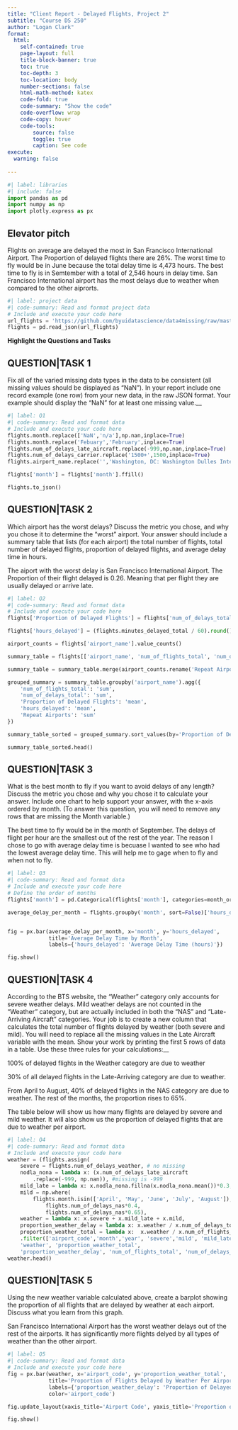 ```yaml
---
title: "Client Report - Delayed Flights, Project 2"
subtitle: "Course DS 250"
author: "Logan Clark"
format:
  html:
    self-contained: true
    page-layout: full
    title-block-banner: true
    toc: true
    toc-depth: 3
    toc-location: body
    number-sections: false
    html-math-method: katex
    code-fold: true
    code-summary: "Show the code"
    code-overflow: wrap
    code-copy: hover
    code-tools:
        source: false
        toggle: true
        caption: See code
execute: 
  warning: false
    
---
```


```python
#| label: libraries
#| include: false
import pandas as pd
import numpy as np
import plotly.express as px
```


## Elevator pitch

Flights on average are delayed the most in San Francisco International Airport. The Proportion of delayed flights there are 26%. The worst time to fly would be in June because the total delay time is 4,473 hours. The best time to fly is in Semtember with a total of 2,546 hours in delay time. San Francisco International airport has the most delays due to weather when compared to the other aiprorts.

```python
#| label: project data
#| code-summary: Read and format project data
# Include and execute your code here
url_flights = 'https://github.com/byuidatascience/data4missing/raw/master/data-raw/flights_missing/flights_missing.json'
flights = pd.read_json(url_flights)
```

__Highlight the Questions and Tasks__

## QUESTION|TASK 1

Fix all of the varied missing data types in the data to be consistent (all missing values should be displayed as “NaN”). In your report include one record example (one row) from your new data, in the raw JSON format. Your example should display the “NaN” for at least one missing value.__

<!-- _type your results and analysis here_ -->

```python
#| label: Q1
#| code-summary: Read and format data
# Include and execute your code here
flights.month.replace(['NaN','n/a'],np.nan,inplace=True)
flights.month.replace('Febuary','February',inplace=True)
flights.num_of_delays_late_aircraft.replace(-999,np.nan,inplace=True)
flights.num_of_delays_carrier.replace('1500+',1500,inplace=True)
flights.airport_name.replace('','Washington, DC: Washington Dulles International',inplace=True)

flights['month'] = flights['month'].ffill()

flights.to_json()

```

## QUESTION|TASK 2

Which airport has the worst delays? Discuss the metric you chose, and why you chose it to determine the “worst” airport. Your answer should include a summary table that lists (for each airport) the total number of flights, total number of delayed flights, proportion of delayed flights, and average delay time in hours.

The aiport with the worst delay is San Francisco International Airport. The Proportion of their flight delayed is 0.26. Meaning that per flight they are usually delayed or arrive late. 

```python
#| label: Q2
#| code-summary: Read and format data
# Include and execute your code here
flights['Proportion of Delayed Flights'] = flights['num_of_delays_total'] / flights['num_of_flights_total']

flights['hours_delayed'] = (flights.minutes_delayed_total / 60).round()

airport_counts = flights['airport_name'].value_counts()

summary_table = flights[['airport_name', 'num_of_flights_total', 'num_of_delays_total', 'Proportion of Delayed Flights', 'hours_delayed']]

summary_table = summary_table.merge(airport_counts.rename('Repeat Airports'), left_on='airport_name', right_index=True)

grouped_summary = summary_table.groupby('airport_name').agg({
    'num_of_flights_total': 'sum',
    'num_of_delays_total': 'sum',
    'Proportion of Delayed Flights': 'mean',
    'hours_delayed': 'mean',
    'Repeat Airports': 'sum'
})

summary_table_sorted = grouped_summary.sort_values(by='Proportion of Delayed Flights', ascending=False)

summary_table_sorted.head()
```

## QUESTION|TASK 3

What is the best month to fly if you want to avoid delays of any length? Discuss the metric you chose and why you chose it to calculate your answer. Include one chart to help support your answer, with the x-axis ordered by month. (To answer this question, you will need to remove any rows that are missing the Month variable.)

The best time to fly would be in the month of September. The delays of flight per hour are the smallest out of the rest of the year. The reason I chose to go with average delay time is becuase I wanted to see who had the lowest average delay time. This will help me to gage when to fly and when not to fly.

```python
#| label: Q3
#| code-summary: Read and format data
# Include and execute your code here
# Define the order of months
flights['month'] = pd.Categorical(flights['month'], categories=month_order, ordered=True)

average_delay_per_month = flights.groupby('month', sort=False)['hours_delayed'].mean().reset_index()


fig = px.bar(average_delay_per_month, x='month', y='hours_delayed',
             title='Average Delay Time by Month',
             labels={'hours_delayed': 'Average Delay Time (hours)'})

fig.show()

```

## QUESTION|TASK 4

According to the BTS website, the “Weather” category only accounts for severe weather delays. Mild weather delays are not counted in the “Weather” category, but are actually included in both the “NAS” and “Late-Arriving Aircraft” categories. Your job is to create a new column that calculates the total number of flights delayed by weather (both severe and mild). You will need to replace all the missing values in the Late Aircraft variable with the mean. Show your work by printing the first 5 rows of data in a table. Use these three rules for your calculations:__

100% of delayed flights in the Weather category are due to weather

30% of all delayed flights in the Late-Arriving category are due to weather.

From April to August, 40% of delayed flights in the NAS category are due to weather. The rest of the months, the proportion rises to 65%.

The table below will show us how many flights are delayed by severe and mild weather. It will also show us the proportion of delayed flights that are due to weather per airport.

```python
#| label: Q4
#| code-summary: Read and format data
# Include and execute your code here
weather = (flights.assign(
    severe = flights.num_of_delays_weather, # no missing
    nodla_nona = lambda x: (x.num_of_delays_late_aircraft
        .replace(-999, np.nan)), #missing is -999
    mild_late = lambda x: x.nodla_nona.fillna(x.nodla_nona.mean())*0.3,
    mild = np.where(
        flights.month.isin(['April', 'May', 'June', 'July', 'August']), 
            flights.num_of_delays_nas*0.4,
            flights.num_of_delays_nas*0.65),
    weather = lambda x: x.severe + x.mild_late + x.mild,
    proportion_weather_delay = lambda x: x.weather / x.num_of_delays_total,
    proportion_weather_total = lambda x:  x.weather / x.num_of_flights_total)
    .filter(['airport_code','month','year', 'severe','mild', 'mild_late',
    'weather', 'proportion_weather_total', 
    'proportion_weather_delay', 'num_of_flights_total', 'num_of_delays_total']))
weather.head()

```

## QUESTION|TASK 5

Using the new weather variable calculated above, create a barplot showing the proportion of all flights that are delayed by weather at each airport. Discuss what you learn from this graph.

San Francisco International Airport has the worst weather delays out of the rest of the airports. It has significantly more flights delyed by all types of weather than the other airport.

```python
#| label: Q5
#| code-summary: Read and format data
# Include and execute your code here
fig = px.bar(weather, x='airport_code', y='proportion_weather_total',
             title='Proportion of Flights Delayed by Weather Per Airport',
             labels={'proportion_weather_delay': 'Proportion of Delayed Flights by Weather'},
             color='airport_code')

fig.update_layout(xaxis_title='Airport Code', yaxis_title='Proportion of Delayed Flights by Weather')

fig.show()


```